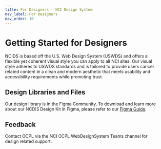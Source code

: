 ```yaml
---
title: For Designers - NCI Design System
nav_label: For Designers
nav_order: 10
---
```


# Getting Started for Designers

NCIDS is based off the U.S. Web Design System (USWDS) and offers a flexible yet coherent visual style you can apply to all NCI sites. Our visual style adheres to USWDS standards and is tailored to provide users cancer related content in a clean and modern aesthetic that meets usability and accessibility requirements while promoting trust.

## Design Libraries and Files

Our design library is in the Figma Community. To download and learn more about our NCDIS Design Kit in Figma, please refer to our [Figma Guide](/get-started/figma-guide).

## Feedback

Contact OCPL via the NCI OCPL WebDesignSystem Teams channel for design related support.
